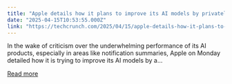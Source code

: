 ```yaml
---
title: "Apple details how it plans to improve its AI models by privately analyzing user data"
date: "2025-04-15T10:53:55.000Z"
link: "https://techcrunch.com/2025/04/15/apple-details-how-it-plans-to-improve-its-ai-models-by-privately-analyzing-user-data/"
---
```


In the wake of criticism over the underwhelming performance of its AI products, especially in areas like notification summaries, Apple on Monday detailed how it is trying to improve its AI models by a...

[Read more](https://techcrunch.com/2025/04/15/apple-details-how-it-plans-to-improve-its-ai-models-by-privately-analyzing-user-data/)
